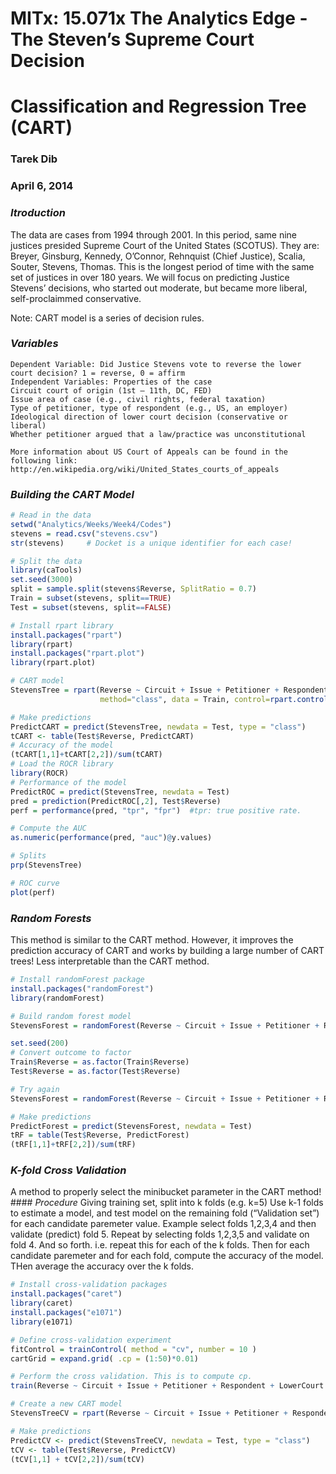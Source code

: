 MITx: 15.071x The Analytics Edge - The Steven's Supreme Court Decision
========================================================
# Classification and Regression Tree (CART)
### Tarek Dib
### April 6, 2014

### *Itroduction*
The data are cases from 1994 through 2001. In this period, same nine justices presided Supreme Court of the United States (SCOTUS). They are: Breyer, Ginsburg, Kennedy, O’Connor, Rehnquist (Chief Justice), Scalia, Souter, Stevens, Thomas. This is the longest period of time with the same set of justices in over 180 years. We will focus on predicting Justice Stevens’ decisions, who started out moderate, but became more liberal, self-proclaimmed conservative. 

Note: CART model is a series of decision rules.

### *Variables*
    Dependent Variable: Did Justice Stevens vote to reverse the lower court decision? 1 = reverse, 0 = affirm
    Independent Variables: Properties of the case
    Circuit court of origin (1st – 11th, DC, FED)
    Issue area of case (e.g., civil rights, federal taxation)
    Type of petitioner, type of respondent (e.g., US, an employer)
    Ideological direction of lower court decision (conservative or liberal)
    Whether petitioner argued that a law/practice was unconstitutional
    
    More information about US Court of Appeals can be found in the following link:
    http://en.wikipedia.org/wiki/United_States_courts_of_appeals

### *Building the CART Model* 
```r
# Read in the data
setwd("Analytics/Weeks/Week4/Codes")
stevens = read.csv("stevens.csv")
str(stevens)     # Docket is a unique identifier for each case!

# Split the data
library(caTools)
set.seed(3000)
split = sample.split(stevens$Reverse, SplitRatio = 0.7)
Train = subset(stevens, split==TRUE)
Test = subset(stevens, split==FALSE)

# Install rpart library
install.packages("rpart")
library(rpart)
install.packages("rpart.plot")
library(rpart.plot)

# CART model
StevensTree = rpart(Reverse ~ Circuit + Issue + Petitioner + Respondent + LowerCourt + Unconst, 
                    method="class", data = Train, control=rpart.control(minbucket=25))

# Make predictions
PredictCART = predict(StevensTree, newdata = Test, type = "class")
tCART <- table(Test$Reverse, PredictCART)
# Accuracy of the model
(tCART[1,1]+tCART[2,2])/sum(tCART)
# Load the ROCR library
library(ROCR)
# Performance of the model
PredictROC = predict(StevensTree, newdata = Test)
pred = prediction(PredictROC[,2], Test$Reverse)
perf = performance(pred, "tpr", "fpr")  #tpr: true positive rate. 

# Compute the AUC
as.numeric(performance(pred, "auc")@y.values)
```

```r
# Splits
prp(StevensTree)
```

```r
# ROC curve
plot(perf)
```

### *Random Forests*
This method is similar to the CART method. However, it improves the prediction accuracy of CART and works by building a large number of CART trees! Less interpretable than the CART method.
```r
# Install randomForest package
install.packages("randomForest")
library(randomForest)

# Build random forest model
StevensForest = randomForest(Reverse ~ Circuit + Issue + Petitioner + Respondent + LowerCourt + Unconst, data = Train, ntree=200, nodesize=25 )

set.seed(200)
# Convert outcome to factor
Train$Reverse = as.factor(Train$Reverse)
Test$Reverse = as.factor(Test$Reverse)

# Try again
StevensForest = randomForest(Reverse ~ Circuit + Issue + Petitioner + Respondent + LowerCourt + Unconst, data = Train, ntree=200, nodesize=25 )

# Make predictions
PredictForest = predict(StevensForest, newdata = Test)
tRF = table(Test$Reverse, PredictForest)
(tRF[1,1]+tRF[2,2])/sum(tRF)
```

### *K-fold Cross Validation*
A method to properly select the minibucket parameter in the CART method!
#### *Procedure*
    Giving training set, split into k folds (e.g. k=5)
    Use k-1 folds to estimate a model, and test model on the remaining fold ("Validation set") for each candidate paremeter value. Example select folds 1,2,3,4 and then validate (predict) fold 5. Repeat by selecting folds 1,2,3,5 and validate on fold 4. And so forth. i.e. repeat this for each of the k folds.
    Then for each candidate paremeter and for each fold, compute the accuracy of the model. THen average the accuracy over the k folds.
    
```r
# Install cross-validation packages
install.packages("caret")
library(caret)
install.packages("e1071")
library(e1071)

# Define cross-validation experiment
fitControl = trainControl( method = "cv", number = 10 )
cartGrid = expand.grid( .cp = (1:50)*0.01) 

# Perform the cross validation. This is to compute cp.
train(Reverse ~ Circuit + Issue + Petitioner + Respondent + LowerCourt + Unconst, data = Train, method = "rpart", trControl = fitControl, tuneGrid = cartGrid )

# Create a new CART model
StevensTreeCV = rpart(Reverse ~ Circuit + Issue + Petitioner + Respondent + LowerCourt + Unconst, method="class", data = Train, control=rpart.control(cp = 0.2))

# Make predictions
PredictCV <- predict(StevensTreeCV, newdata = Test, type = "class")
tCV <- table(Test$Reverse, PredictCV)
(tCV[1,1] + tCV[2,2])/sum(tCV)
```